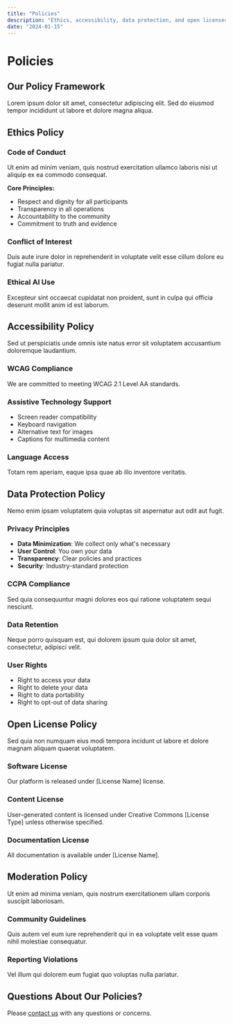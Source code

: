 ```yaml
---
title: "Policies"
description: "Ethics, accessibility, data protection, and open licenses"
date: "2024-01-15"
---
```


# Policies

## Our Policy Framework

Lorem ipsum dolor sit amet, consectetur adipiscing elit. Sed do eiusmod tempor incididunt ut labore et dolore magna aliqua.

## Ethics Policy

### Code of Conduct

Ut enim ad minim veniam, quis nostrud exercitation ullamco laboris nisi ut aliquip ex ea commodo consequat.

**Core Principles:**
- Respect and dignity for all participants
- Transparency in all operations
- Accountability to the community
- Commitment to truth and evidence

### Conflict of Interest

Duis aute irure dolor in reprehenderit in voluptate velit esse cillum dolore eu fugiat nulla pariatur.

### Ethical AI Use

Excepteur sint occaecat cupidatat non proident, sunt in culpa qui officia deserunt mollit anim id est laborum.

## Accessibility Policy

Sed ut perspiciatis unde omnis iste natus error sit voluptatem accusantium doloremque laudantium.

### WCAG Compliance

We are committed to meeting WCAG 2.1 Level AA standards.

### Assistive Technology Support

- Screen reader compatibility
- Keyboard navigation
- Alternative text for images
- Captions for multimedia content

### Language Access

Totam rem aperiam, eaque ipsa quae ab illo inventore veritatis.

## Data Protection Policy

Nemo enim ipsam voluptatem quia voluptas sit aspernatur aut odit aut fugit.

### Privacy Principles

- **Data Minimization**: We collect only what's necessary
- **User Control**: You own your data
- **Transparency**: Clear policies and practices
- **Security**: Industry-standard protection

### CCPA Compliance

Sed quia consequuntur magni dolores eos qui ratione voluptatem sequi nesciunt.

### Data Retention

Neque porro quisquam est, qui dolorem ipsum quia dolor sit amet, consectetur, adipisci velit.

### User Rights

- Right to access your data
- Right to delete your data
- Right to data portability
- Right to opt-out of data sharing

## Open License Policy

Sed quia non numquam eius modi tempora incidunt ut labore et dolore magnam aliquam quaerat voluptatem.

### Software License

Our platform is released under [License Name] license.

### Content License

User-generated content is licensed under Creative Commons [License Type] unless otherwise specified.

### Documentation License

All documentation is available under [License Name].

## Moderation Policy

Ut enim ad minima veniam, quis nostrum exercitationem ullam corporis suscipit laboriosam.

### Community Guidelines

Quis autem vel eum iure reprehenderit qui in ea voluptate velit esse quam nihil molestiae consequatur.

### Reporting Violations

Vel illum qui dolorem eum fugiat quo voluptas nulla pariatur.

## Questions About Our Policies?

Please [contact us](/marketing/contact) with any questions or concerns.

